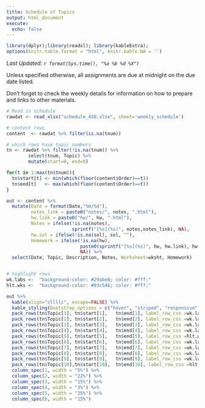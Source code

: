 ```yaml
---
title: Schedule of Topics
output: html_document
execute: 
  echo: false
---
```

```r
library(dplyr);library(readxl); library(kableExtra);
options(knitr.table.format = "html", knitr.kable.NA = '') 
```

_Last Updated: `r format(Sys.time(), "%a %b %d %X")`_

<p>
Unless specified otherwise, all assignments are due at midnight on the due date listed.  

Don't forget to check the weekly details for information on how to prepare and links to other materials.   
```r
# Read in schedule
rawdat <- read_xlsx("schedule_458.xlsx", sheet='weekly_schedule') 

# content rows
content  <- rawdat %>% filter(is.na(tnum))

# which rows have topic numbers 
tn <- rawdat %>% filter(!is.na(tnum)) %>% 
        select(tnum, Topic) %>%
        mutate(start=0, end=0)

for(t in 1:max(tn$tnum)){
  tn$start[t] <- min(which(floor(content$Order)==t))
  tn$end[t]   <- max(which(floor(content$Order)==t))
}

out <- content %>%
  mutate(Date = format(Date,"%m/%d"),
         notes_link = paste0("notes/", notes, ".html"), 
         hw.link = paste0("hw/", hw, ".html"), 
         Notes = ifelse(!is.na(notes), 
                        sprintf("[%s](%s)", notes,notes_link), NA),
         hw.sol = ifelse(!is.na(sol), sol, ""), 
         Homework = ifelse(!is.na(hw), 
                           paste0(sprintf("[%s](%s)", hw, hw.link), hw.sol), 
                           NA)) %>%
  select(Date, Topic, Description, Notes, Worksheet=wksht, Homework) 


# highlight rows
wk.labs <-  "background-color: #29abe0; color: #fff;"
hlt.wks <-  "background-color: #93c54b; color: #fff;"
```

```r
out %>% 
  kable(align="cllllc", escape=FALSE) %>% 
  kable_styling(bootstrap_options = c("hover", "striped", "responsive", "bordered")) %>% 
  pack_rows(tn$Topic[1], tn$start[1],   tn$end[1], label_row_css =wk.labs) %>% 
  pack_rows(tn$Topic[2], tn$start[2],   tn$end[2], label_row_css =wk.labs) %>%
  pack_rows(tn$Topic[3], tn$start[3],   tn$end[3], label_row_css =wk.labs) %>%
  pack_rows(tn$Topic[4], tn$start[4],   tn$end[4], label_row_css =wk.labs) %>%
  pack_rows(tn$Topic[5], tn$start[5],   tn$end[5], label_row_css =hlt.wks) %>%
  pack_rows(tn$Topic[6], tn$start[6],   tn$end[6], label_row_css =wk.labs) %>%
  pack_rows(tn$Topic[7], tn$start[7],   tn$end[7], label_row_css =wk.labs) %>%
  pack_rows(tn$Topic[8], tn$start[8],   tn$end[8], label_row_css =wk.labs) %>%
  pack_rows(tn$Topic[9], tn$start[9],   tn$end[9], label_row_css =wk.labs) %>%
  pack_rows(tn$Topic[10],tn$start[10],  tn$end[10], label_row_css =hlt.wks) %>%
  column_spec(1, width = "5%") %>% 
  column_spec(2, width = "22%") %>%
  column_spec(3, width = "15%") %>%
  column_spec(4, width = "3%") %>% 
  column_spec(5, width = "25%") %>%
  column_spec(6, width = "15%") 
```